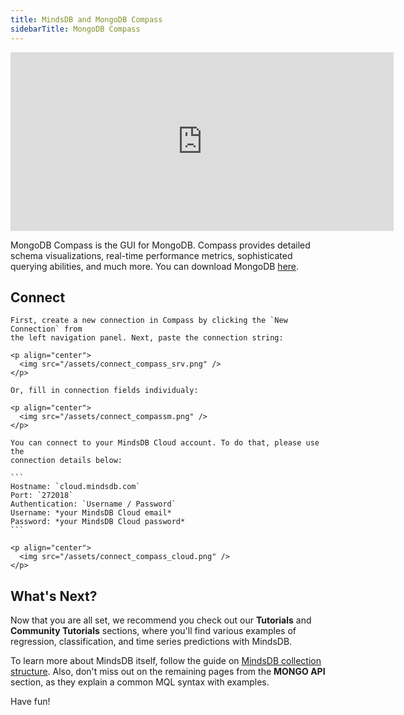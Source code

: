 ```yaml
---
title: MindsDB and MongoDB Compass
sidebarTitle: MongoDB Compass
---
```


<iframe
  className="w-full h-96"
  width="613"
  height="286"
  src="https://www.youtube.com/embed/qVmMdCofk30"
  title="Connect using Mongo Compass"
  frameborder="0"
  allow="accelerometer; autoplay; clipboard-write; encrypted-media; gyroscope; picture-in-picture"
  allowfullscreen
></iframe>

MongoDB Compass is the GUI for MongoDB. Compass provides detailed schema
visualizations, real-time performance metrics, sophisticated querying
abilities, and much more. You can download MongoDB [here](https://www.mongodb.com/try/download/).

## Connect

<Tabs>

  <Tab title= "Connecting to local MindsDB">
  
    First, create a new connection in Compass by clicking the `New Connection` from
    the left navigation panel. Next, paste the connection string:

    <p align="center">
      <img src="/assets/connect_compass_srv.png" />
    </p>

    Or, fill in connection fields individualy:

    <p align="center">
      <img src="/assets/connect_compassm.png" />
    </p>

  </Tab>

  <Tab title="Connecting to your MindsDB Cloud account">

    You can connect to your MindsDB Cloud account. To do that, please use the
    connection details below:

    ```
    Hostname: `cloud.mindsdb.com`
    Port: `272018`
    Authentication: `Username / Password`
    Username: *your MindsDB Cloud email*
    Password: *your MindsDB Cloud password*
    ```

    <p align="center">
      <img src="/assets/connect_compass_cloud.png" />
    </p>

  </Tab>
</Tabs>

## What's Next?

Now that you are all set, we recommend you check out our **Tutorials** and
**Community Tutorials** sections, where you'll find various examples of
regression, classification, and time series predictions with MindsDB.

To learn more about MindsDB itself, follow the guide on
[MindsDB collection structure](/mongo/collection-structure/). Also, don't miss
out on the remaining pages from the **MONGO API** section, as they explain a
common MQL syntax with examples.

Have fun!
